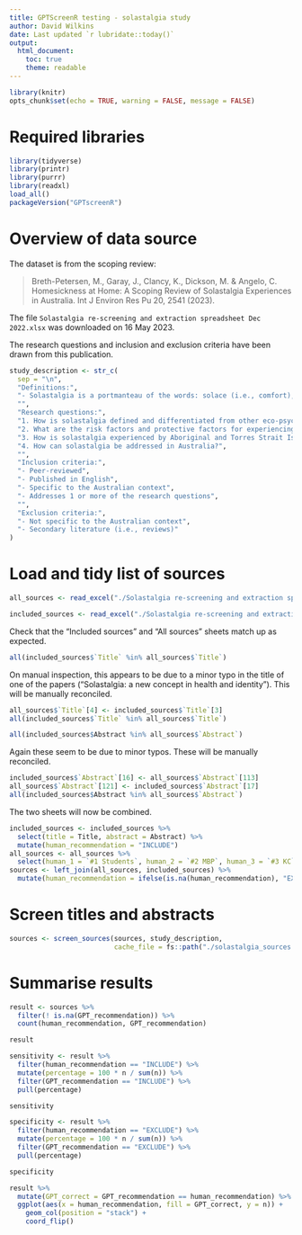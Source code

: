 ```yaml
---
title: GPTScreenR testing - solastalgia study
author: David Wilkins
date: Last updated `r lubridate::today()`
output:
  html_document:
    toc: true
    theme: readable
---
```


```r
library(knitr)
opts_chunk$set(echo = TRUE, warning = FALSE, message = FALSE)
```

# Required libraries

```r
library(tidyverse)
library(printr)
library(purrr)
library(readxl)
load_all()
packageVersion("GPTscreenR")
```

# Overview of data source

The dataset is from the scoping review:

> Breth-Petersen, M., Garay, J., Clancy, K., Dickson, M. & Angelo, C. Homesickness at Home: A Scoping Review of Solastalgia Experiences in Australia. Int J Environ Res Pu 20, 2541 (2023).

The file `Solastalgia re-screening and extraction spreadsheet Dec 2022.xlsx` was downloaded on 16 May 2023.

The research questions and inclusion and exclusion criteria have been drawn from this publication.

```r
study_description <- str_c(
  sep = "\n",
  "Definitions:",
  "- Solastalgia is a portmanteau of the words: solace (i.e., comfort), algos (i.e., pain or suffering) and nostalgia. Thus, solastalgia refers to the pain and distress caused by the loss or inability to derive solace when there is the lived experience of physical desolation in a home environment.",
  "",
  "Research questions:",
  "1. How is solastalgia defined and differentiated from other eco-psychological terms in Australian literature?",
  "2. What are the risk factors and protective factors for experiencing solastalgia in Australia?",
  "3. How is solastalgia experienced by Aboriginal and Torres Strait Islander peoples?",
  "4. How can solastalgia be addressed in Australia?",
  "",
  "Inclusion criteria:",
  "- Peer-reviewed",
  "- Published in English",
  "- Specific to the Australian context",
  "- Addresses 1 or more of the research questions",
  "",
  "Exclusion criteria:",
  "- Not specific to the Australian context",
  "- Secondary literature (i.e., reviews)"
)
```

# Load and tidy list of sources

```r
all_sources <- read_excel("./Solastalgia re-screening and extraction spreadsheet Dec 2022.xlsx", sheet = "Search Results", range = "A2:J152")

included_sources <- read_excel("./Solastalgia re-screening and extraction spreadsheet Dec 2022.xlsx", sheet = "Included papers", range = "A2:J20")
```

Check that the "Included sources" and "All sources" sheets match up as expected.

```r
all(included_sources$`Title` %in% all_sources$`Title`)
```

On manual inspection, this appears to be due to a minor typo in the title of one of the papers ("Solastalgia: a new concept in health and identity"). This will be manually reconciled.

```r
all_sources$`Title`[4] <- included_sources$`Title`[3]
all(included_sources$`Title` %in% all_sources$`Title`)
```

```r
all(included_sources$Abstract %in% all_sources$`Abstract`)
```

Again these seem to be due to minor typos. These will be manually reconciled.

```r
included_sources$`Abstract`[16] <- all_sources$`Abstract`[113]
all_sources$`Abstract`[121] <- included_sources$`Abstract`[17]
all(included_sources$Abstract %in% all_sources$`Abstract`)
```

The two sheets will now be combined.

```r
included_sources <- included_sources %>%
  select(title = Title, abstract = Abstract) %>%
  mutate(human_recommendation = "INCLUDE")
all_sources <- all_sources %>%
  select(human_1 = `#1 Students`, human_2 = `#2 MBP`, human_3 = `#3 KC`, title = Title, abstract = Abstract)
sources <- left_join(all_sources, included_sources) %>%
  mutate(human_recommendation = ifelse(is.na(human_recommendation), "EXCLUDE", "INCLUDE"))
```

# Screen titles and abstracts

```r
sources <- screen_sources(sources, study_description,
                          cache_file = fs::path("./solastalgia_sources.rds"))
```

# Summarise results

```r
result <- sources %>%
  filter(! is.na(GPT_recommendation)) %>%
  count(human_recommendation, GPT_recommendation)

result

sensitivity <- result %>%
  filter(human_recommendation == "INCLUDE") %>%
  mutate(percentage = 100 * n / sum(n)) %>%
  filter(GPT_recommendation == "INCLUDE") %>%
  pull(percentage)

sensitivity

specificity <- result %>%
  filter(human_recommendation == "EXCLUDE") %>%
  mutate(percentage = 100 * n / sum(n)) %>%
  filter(GPT_recommendation == "EXCLUDE") %>%
  pull(percentage)

specificity

result %>%
  mutate(GPT_correct = GPT_recommendation == human_recommendation) %>%
  ggplot(aes(x = human_recommendation, fill = GPT_correct, y = n)) +
    geom_col(position = "stack") +
    coord_flip()
```

